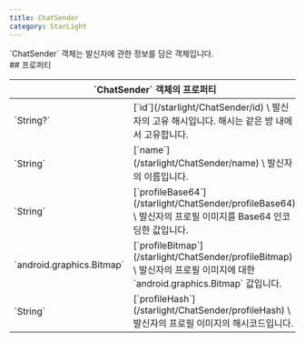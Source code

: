 ```yaml
---
title: ChatSender
category: StarLight
---
```


<Section>
  `ChatSender` 객체는 발신자에 관한 정보를 담은 객체입니다.
</Section>
<Section>
  ## 프로퍼티

  <Table>
    <Thead>
      <Tr>
        <Th colSpan="2">`ChatSender` 객체의 프로퍼티</Th>
      </Tr>
    </Thead>
    <Tbody>
      <Tr>
        <Td><span>`String?`</span></Td>
        <Td>
          [`id`](/starlight/ChatSender/id) \
          발신자의 고유 해시입니다. 해시는 같은 방 내에서 고유합니다.
        </Td>
      </Tr>
      <Tr>
        <Td><span>`String`</span></Td>
        <Td>
          [`name`](/starlight/ChatSender/name) \
          발신자의 이름입니다.
        </Td>
      </Tr>
      <Tr>
        <Td><span>`String`</span></Td>
        <Td>
          [`profileBase64`](/starlight/ChatSender/profileBase64) \
          발신자의 프로필 이미지를 Base64 인코딩한 값입니다.
        </Td>
      </Tr>
      <Tr>
        <Td><span>`android.graphics.Bitmap`</span></Td>
        <Td>
          [`profileBitmap`](/starlight/ChatSender/profileBitmap) \
          발신자의 프로필 이미지에 대한 `android.graphics.Bitmap` 값입니다.
        </Td>
      </Tr>
      <Tr>
        <Td><span>`String`</span></Td>
        <Td>
          [`profileHash`](/starlight/ChatSender/profileHash) \
          발신자의 프로필 이미지의 해시코드입니다.
        </Td>
      </Tr>
    </Tbody>
  </Table>
</Section>
